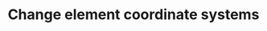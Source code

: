 ---
title: "Change element coordinate systems"
url: "/api-reference/api-services/document-elements#elements-coordinates"
---